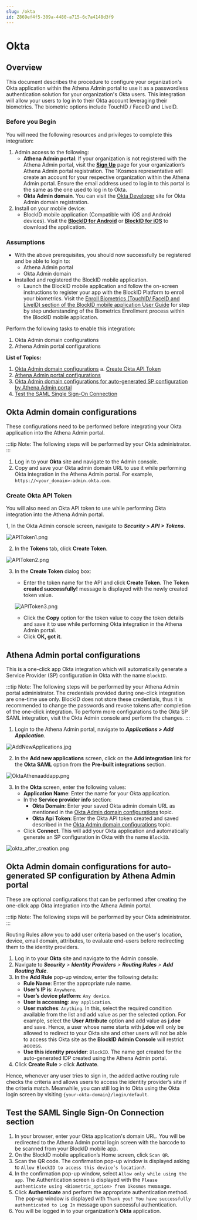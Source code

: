 ```yaml
---
slug: /okta
id: Z869ef4f5-309a-4480-a715-6c7a4148d3f9
---
```

# Okta

## Overview


This document describes the procedure to configure your organization's Okta application within the Athena Admin portal to use it as a passwordless authentication solution for your organization's Okta users. This integration will allow your users to log in to their Okta account leveraging their biometrics. The biometric options include TouchID / FaceID and LiveID.

### Before you Begin
You will need the following resources and privileges to complete this integration:
1. Admin access to the following:
    * **Athena Admin portal**: If your organization is not registered with the Athena Admin portal, visit the **[Sign Up](https://www.1kosmos.com/blockid-free-trial)** page for your organization’s Athena Admin portal registration. The 1Kosmos representative will create an account for your respective organization within the Athena Admin portal. Ensure the email address used to log in to this portal is the same as the one used to log in to Okta.
    * **Okta Admin domain**. You can visit the [Okta Developer](https://developer.okta.com) site for Okta Admin domain registration. 
2. Install on your mobile device:
    * BlockID mobile application (Compatible with iOS and Android devices). Visit the **[BlockID for Android](https://play.google.com/store/apps/details?id=com.onekosmos.kernel.blockid)** or **[BlockID for iOS](https://apps.apple.com/us/app/blockid/id1539421428)** to download the application.

### Assumptions
* With the above prerequisites, you should now successfully be registered and be able to login to:
    * Athena Admin portal
    * Okta Admin domain
* Installed and registered the BlockID mobile application.
    * Launch the BlockID mobile application and follow the on-screen instructions to register your app with the BlockID Platform to enroll your biometrics. Visit the [Enroll Biometrics (TouchID/ FaceID and LiveID) section of the BlockID mobile application User Guide](https://1kosmos.document360.io/docs/blockid-mobile-application-user-guide#EnrollBio) for step by step understanding of the Biometrics Enrollment process within the BlockID mobile application.

Perform the following tasks to enable this integration:

1. Okta Admin domain configurations
2. Athena Admin portal configurations

**List of Topics:**

1. [Okta Admin domain configurations](#Oktaconfig)
    a. [Create Okta API Token](#OktaAPItoken)
2. [Athena Admin portal configurations](#Athenaconfig)
3. [Okta Admin domain configurations for auto-generated SP configuration by Athena Admin portal](#Oktaconfig1)
4. [Test the SAML Single Sign-On Connection](#TestSAML)

## <a name = "Oktaconfig"></a>Okta Admin domain configurations

These configurations need to be performed before integrating your Okta application into the Athena Admin portal.

:::tip Note:
The following steps will be performed by your Okta administrator. 
:::

1. Log in to your **Okta** site and navigate to the Admin console.
2. Copy and save your Okta admin domain URL to use it while performing Okta integration in the Athena Admin portal. For example, `https://<your_domain>-admin.okta.com`.

### <a name = "OktaAPItoken"></a>Create Okta API Token

You will also need an Okta API token to use while performing Okta integration into the Athena Admin portal. 

1, In the Okta Admin console screen, navigate to ***Security > API > Tokens***.

![APIToken1.png](https://cdn.document360.io/aeae7c88-d2f4-4a9c-bba9-c4f368260d78/Images/Documentation/APIToken1.png)

2. In the **Tokens** tab, click **Create Token**. 

![APIToken2.png](https://cdn.document360.io/aeae7c88-d2f4-4a9c-bba9-c4f368260d78/Images/Documentation/APIToken2.png)

3. In the **Create Token** dialog box:
    * Enter the token name for the API and click **Create Token**. The **Token created successfully!** message is displayed with the newly created token value.

    ![APIToken3.png](https://cdn.document360.io/aeae7c88-d2f4-4a9c-bba9-c4f368260d78/Images/Documentation/APIToken3.png)

    
    * Click the **Copy** option for the token value to copy the token details and save it to use while performing Okta integration in the Athena Admin portal.
    * Click **OK, got it**.

## <a name = "Athenaconfig"></a>Athena Admin portal configurations

This is a one-click app Okta integration which will automatically generate a Service Provider (SP) configuration in Okta with the name `BlockID`.

:::tip Note:
The following steps will be performed by your Athena Admin portal administrator. The credentials provided during one-click integration are one-time use only. BlockID does not store these credentials, thus it is recommended to change the passwords and revoke tokens after completion of the one-click integration. To perform more configurations to the Okta SP SAML integration, visit the Okta Admin console and perform the changes. 
:::

1. Login to the Athena Admin portal, navigate to ***Applications > Add Application***.

![AddNewApplications.jpg](https://cdn.document360.io/aeae7c88-d2f4-4a9c-bba9-c4f368260d78/Images/Documentation/AddNewApplications.jpg)

2. In the **Add new applications** screen, click on the **Add integration** link for the **Okta SAML** option from the **Pre-built integrations** section.

![OktaAthenaaddapp.png](https://cdn.document360.io/aeae7c88-d2f4-4a9c-bba9-c4f368260d78/Images/Documentation/OktaAthenaaddapp%281%29.png)
 
3.  In the **Okta** screen, enter the following values:
    *  **Application Name**: Enter the name for your Okta application.
    *  In the **Service provider info** section:
        *  **Okta Domain**: Enter your saved Okta admin domain URL as mentioned in the [Okta Admin domain configurations](#Oktaconfig) topic.
        *  **Okta Api Token**: Enter the Okta API token created and saved described in the [Okta Admin domain configurations](#Oktaconfig) topic. 
    *  Click **Connect**. This will add your Okta application and automatically generate an SP configuration in Okta with the name `BlockID`.

![okta_after_creation.png](https://cdn.document360.io/aeae7c88-d2f4-4a9c-bba9-c4f368260d78/Images/Documentation/okta_after_creation.png)

## <a name = "Oktaconfig1"></a>Okta Admin domain configurations for auto-generated SP configuration by Athena Admin portal

These are optional configurations that can be performed after creating the one-click app Okta integration into the Athena Admin portal.

:::tip Note:
The following steps will be performed by your Okta administrator. 
:::

Routing Rules allow you to add user criteria based on the user's location, device, email domain, attributes, to evaluate end-users before redirecting them to the identity providers.

1. Log in to your **Okta** site and navigate to the Admin console.
2. Navigate to ***Security** > **Identity Providers** > **Routing Rules** > **Add Routing Rule***.
3. In the **Add Rule** pop-up window, enter the following details:
    * **Rule Name**:  Enter the appropriate rule name.
    * **User’s IP is**:  `Anywhere`.
    * **User’s device platform**:  `Any device`.
    * **User is accessing**:  `Any application`.
    * **User matches**: `Anything`.
	    In this, select the required condition available from the list and add value as per the selected option. For example, select the **User Attribute** option and add value as **j.doe** and save. Hence, a user whose name starts with **j.doe** will only be allowed to redirect to your Okta site and other users will not be able to access this Okta site as the **BlockID Admin Console** will restrict access.
    * **Use this identity provider**: `BlockID`. The name got created for the auto-generated IDP created using the Athena Admin portal.
3. Click **Create Rule** > click **Activate**.

Hence, whenever any user tries to sign in, the added active routing rule checks the criteria and allows users to access the identity provider’s site if the criteria match. Meanwhile, you can still log in to Okta using the Okta login screen by visiting `{your-okta-domain}/login/default`.

## <a name = "TestSAML"></a>Test the SAML Single Sign-On Connection section

1. In your browser, enter your Okta application's domain URL. You will be redirected to the Athena Admin portal login screen with the barcode to be scanned from your BlockID mobile app.
2. On the BlockID mobile application’s Home screen, click `Scan QR`.
3. Scan the QR code. The confirmation pop-up window is displayed asking to `Allow BlockID to access this device’s location?`.
4. In the confirmation pop-up window, select `Allow only while using the app`. The Authentication screen is displayed with the `Please authenticate using <Biometric_option> from 1kosmos` message.
5. Click **Authenticate** and perform the appropriate authentication method. The pop-up window is displayed with `Thank you! You have successfully authenticated to Log In` message upon successful authentication.
6. You will be logged in to your organization’s **Okta** application.
